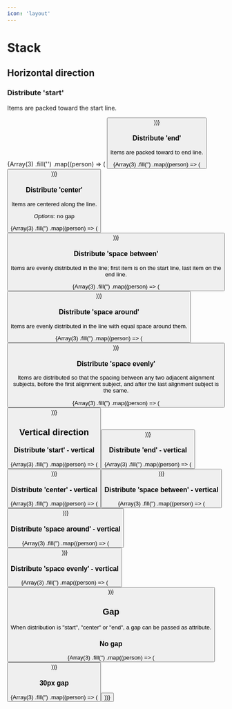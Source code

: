 ```yaml
---
icon: 'layout'
---
```



# Stack

## Horizontal direction

### Distribute 'start'

Items are packed toward the start line.

<Wrapper checkerBoard>
  <Stack distribute='start'>
    {Array(3)
      .fill('')
      .map((person) => (
        <Button icon='x-circle' />
      ))}
  </Stack>
</Wrapper>

### Distribute 'end'

Items are packed toward to end line.

<Wrapper checkerBoard>
  <Stack distribute='end'>
    {Array(3)
      .fill('')
      .map((person) => (
        <Button icon='x-circle' />
      ))}
  </Stack>
</Wrapper>

### Distribute 'center'

Items are centered along the line.

_Options_: no gap

<Wrapper checkerBoard>
  <Stack distribute='center'>
    {Array(3)
      .fill('')
      .map((person) => (
        <Button icon='x-circle' />
      ))}
  </Stack>
</Wrapper>

### Distribute 'space between'

Items are evenly distributed in the line; first item is on the start line, last item on the end line.

<Wrapper checkerBoard>
  <Stack distribute='space-between'>
    {Array(3)
      .fill('')
      .map((person) => (
        <Button icon='x-circle' />
      ))}
  </Stack>
</Wrapper>

### Distribute 'space around'

Items are evenly distributed in the line with equal space around them.

<Wrapper checkerBoard>
  <Stack distribute='space-around'>
    {Array(3)
      .fill('')
      .map((person) => (
        <Button icon='x-circle' />
      ))}
  </Stack>
</Wrapper>

### Distribute 'space evenly'

Items are distributed so that the spacing between any two adjacent alignment subjects, before the first alignment subject, and after the last alignment subject is the same.

<Wrapper checkerBoard>
  <Stack distribute='space-evenly'>
    {Array(3)
      .fill('')
      .map((person) => (
        <Button icon='x-circle' />
      ))}
  </Stack>
</Wrapper>

## Vertical direction

### Distribute 'start' - vertical

<Wrapper checkerBoard>
  <Stack distribute='start' direction='vertical' style={{ minHeight: '150px' }}>
    {Array(3)
      .fill('')
      .map((person) => (
        <Button icon='x-circle' />
      ))}
  </Stack>
</Wrapper>

### Distribute 'end' - vertical

<Wrapper checkerBoard>
  <Stack distribute='end' direction='vertical' style={{ minHeight: '150px' }}>
    {Array(3)
      .fill('')
      .map((person) => (
        <Button icon='x-circle' />
      ))}
  </Stack>
</Wrapper>

### Distribute 'center' - vertical

<Wrapper checkerBoard>
  <Stack
    distribute='center'
    direction='vertical'
    style={{ minHeight: '150px' }}
  >
    {Array(3)
      .fill('')
      .map((person) => (
        <Button icon='x-circle' />
      ))}
  </Stack>
</Wrapper>

### Distribute 'space between' - vertical

<Wrapper checkerBoard>
  <Stack
    distribute='space-between'
    direction='vertical'
    style={{ minHeight: '150px' }}
  >
    {Array(3)
      .fill('')
      .map((person) => (
        <Button icon='x-circle' />
      ))}
  </Stack>
</Wrapper>

### Distribute 'space around' - vertical

<Wrapper checkerBoard>
  <Stack
    distribute='space-around'
    direction='vertical'
    style={{ minHeight: '150px' }}
  >
    {Array(3)
      .fill('')
      .map((person) => (
        <Button icon='x-circle' />
      ))}
  </Stack>
</Wrapper>

### Distribute 'space evenly' - vertical

<Wrapper checkerBoard>
  <Stack
    distribute='space-evenly'
    direction='vertical'
    style={{ minHeight: '150px' }}
  >
    {Array(3)
      .fill('')
      .map((person) => (
        <Button icon='x-circle' />
      ))}
  </Stack>
</Wrapper>

## Gap

When distribution is "start", "center" or "end", a gap can be passed as attribute.

### No gap

<Wrapper checkerBoard>
  <Stack distribute='start' gap={0}>
    {Array(3)
      .fill('')
      .map((person) => (
        <Button icon='x-circle' />
      ))}
  </Stack>
</Wrapper>

### 30px gap

<Wrapper checkerBoard>
  <Stack distribute='start' gap={30}>
    {Array(3)
      .fill('')
      .map((person) => (
        <Button icon='x-circle' />
      ))}
  </Stack>
</Wrapper>
